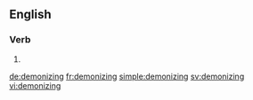 ==English==

===Verb===
{{head|en|present participle}}

# {{present participle of|demonize|lang=en|nocat=1}}

[[de:demonizing]]
[[fr:demonizing]]
[[simple:demonizing]]
[[sv:demonizing]]
[[vi:demonizing]]